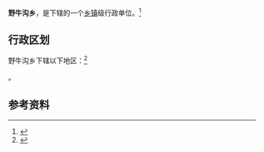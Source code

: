 {{中国乡级行政区|63/22/22/202/000}}

'''野牛沟乡'''，是{{PRC admin/fullname|63/22/22/202/000|3}}下辖的一个[[乡镇|乡镇]]级行政单位。<ref>{{PRC admin/ref sgc|{{PRC admin/parent|63/22/22/202/000}}}}</ref>

== 行政区划 ==

野牛沟乡下辖以下地区：<ref>{{PRC admin/ref sgc|63/22/22/202/000}}</ref>

{{PRC admin/children|63/22/22/202/000}}。

== 参考资料 ==

{{reflist}}

{{行政区划小作品}}
{{PRC admin/navcat|63/22/22/202/000}}